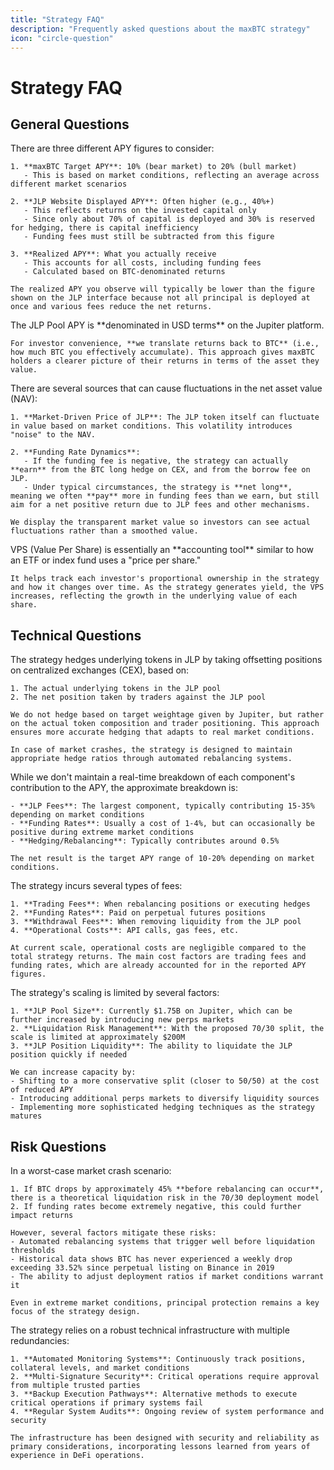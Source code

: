 ```yaml
---
title: "Strategy FAQ"
description: "Frequently asked questions about the maxBTC strategy"
icon: "circle-question"
---
```


# Strategy FAQ

## General Questions

<AccordionGroup>
  <Accordion title="What is the difference between maxBTC's displayed APY and Jupiter's displayed APY?">
    There are three different APY figures to consider:

    1. **maxBTC Target APY**: 10% (bear market) to 20% (bull market)
       - This is based on market conditions, reflecting an average across different market scenarios

    2. **JLP Website Displayed APY**: Often higher (e.g., 40%+)
       - This reflects returns on the invested capital only
       - Since only about 70% of capital is deployed and 30% is reserved for hedging, there is capital inefficiency
       - Funding fees must still be subtracted from this figure

    3. **Realized APY**: What you actually receive
       - This accounts for all costs, including funding fees
       - Calculated based on BTC-denominated returns

    The realized APY you observe will typically be lower than the figure shown on the JLP interface because not all principal is deployed at once and various fees reduce the net returns.
  </Accordion>

  <Accordion title="Is the JLP Pool APY denominated in USD or BTC terms?">
    The JLP Pool APY is **denominated in USD terms** on the Jupiter platform.

    For investor convenience, **we translate returns back to BTC** (i.e., how much BTC you effectively accumulate). This approach gives maxBTC holders a clearer picture of their returns in terms of the asset they value.
  </Accordion>

  <Accordion title="What causes fluctuations in the NAV?">
    There are several sources that can cause fluctuations in the net asset value (NAV):

    1. **Market-Driven Price of JLP**: The JLP token itself can fluctuate in value based on market conditions. This volatility introduces "noise" to the NAV.

    2. **Funding Rate Dynamics**:
       - If the funding fee is negative, the strategy can actually **earn** from the BTC long hedge on CEX, and from the borrow fee on JLP.
       - Under typical circumstances, the strategy is **net long**, meaning we often **pay** more in funding fees than we earn, but still aim for a net positive return due to JLP fees and other mechanisms.
    
    We display the transparent market value so investors can see actual fluctuations rather than a smoothed value.
  </Accordion>

  <Accordion title="What is VPS shown in the reporting dashboard?">
    VPS (Value Per Share) is essentially an **accounting tool** similar to how an ETF or index fund uses a "price per share."

    It helps track each investor's proportional ownership in the strategy and how it changes over time. As the strategy generates yield, the VPS increases, reflecting the growth in the underlying value of each share.
  </Accordion>
</AccordionGroup>

## Technical Questions

<AccordionGroup>
  <Accordion title="How is the position actually hedged?">
    The strategy hedges underlying tokens in JLP by taking offsetting positions on centralized exchanges (CEX), based on:

    1. The actual underlying tokens in the JLP pool
    2. The net position taken by traders against the JLP pool

    We do not hedge based on target weightage given by Jupiter, but rather on the actual token composition and trader positioning. This approach ensures more accurate hedging that adapts to real market conditions.

    In case of market crashes, the strategy is designed to maintain appropriate hedge ratios through automated rebalancing systems.
  </Accordion>

  <Accordion title="Do you have a breakdown of the strategy's APY by components?">
    While we don't maintain a real-time breakdown of each component's contribution to the APY, the approximate breakdown is:

    - **JLP Fees**: The largest component, typically contributing 15-35% depending on market conditions
    - **Funding Rates**: Usually a cost of 1-4%, but can occasionally be positive during extreme market conditions
    - **Hedging/Rebalancing**: Typically contributes around 0.5%

    The net result is the target APY range of 10-20% depending on market conditions.
  </Accordion>

  <Accordion title="What are the fees the strategy is consuming?">
    The strategy incurs several types of fees:

    1. **Trading Fees**: When rebalancing positions or executing hedges
    2. **Funding Rates**: Paid on perpetual futures positions
    3. **Withdrawal Fees**: When removing liquidity from the JLP pool
    4. **Operational Costs**: API calls, gas fees, etc.

    At current scale, operational costs are negligible compared to the total strategy returns. The main cost factors are trading fees and funding rates, which are already accounted for in the reported APY figures.
  </Accordion>

  <Accordion title="What is the strategy's scalability limit?">
    The strategy's scaling is limited by several factors:

    1. **JLP Pool Size**: Currently $1.75B on Jupiter, which can be further increased by introducing new perps markets
    2. **Liquidation Risk Management**: With the proposed 70/30 split, the scale is limited at approximately $200M
    3. **JLP Position Liquidity**: The ability to liquidate the JLP position quickly if needed

    We can increase capacity by:
    - Shifting to a more conservative split (closer to 50/50) at the cost of reduced APY
    - Introducing additional perps markets to diversify liquidity sources
    - Implementing more sophisticated hedging techniques as the strategy matures
  </Accordion>
</AccordionGroup>

## Risk Questions

<AccordionGroup>
  <Accordion title="What is the worst-case scenario if the market crashes?">
    In a worst-case market crash scenario:

    1. If BTC drops by approximately 45% **before rebalancing can occur**, there is a theoretical liquidation risk in the 70/30 deployment model
    2. If funding rates become extremely negative, this could further impact returns

    However, several factors mitigate these risks:
    - Automated rebalancing systems that trigger well before liquidation thresholds
    - Historical data shows BTC has never experienced a weekly drop exceeding 33.52% since perpetual listing on Binance in 2019
    - The ability to adjust deployment ratios if market conditions warrant it

    Even in extreme market conditions, principal protection remains a key focus of the strategy design.
  </Accordion>

  <Accordion title="How robust is the infrastructure?">
    The strategy relies on a robust technical infrastructure with multiple redundancies:

    1. **Automated Monitoring Systems**: Continuously track positions, collateral levels, and market conditions
    2. **Multi-Signature Security**: Critical operations require approval from multiple trusted parties
    3. **Backup Execution Pathways**: Alternative methods to execute critical operations if primary systems fail
    4. **Regular System Audits**: Ongoing review of system performance and security

    The infrastructure has been designed with security and reliability as primary considerations, incorporating lessons learned from years of experience in DeFi operations.
  </Accordion>
</AccordionGroup> 